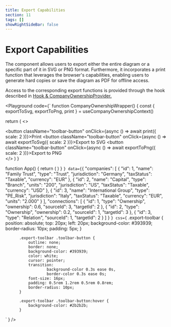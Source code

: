 ```yaml
---
title: Export Capabilities
section: 11
tags: []
showRightSideBar: false
---
```


# Export Capabilities

The component allows users to export either the entire diagram or a specific part of it in SVG or PNG format.
Furthermore, it incorporates a print function that leverages the browser's capabilities, enabling users to generate
hard copies or save the diagram as PDF for offline access.

Access to the corresponding export functions is provided through the <TypeLink type="useCompanyOwnershipContext" /> hook described in
[Hook & CompanyOwnershipProvider.](hook-companyownershipprovider)

<Playground
  code={`
function CompanyOwnershipWrapper() {
  const { exportToSvg, exportToPng, print } = useCompanyOwnershipContext()

  return (
    <>
      <CompanyOwnership data={data}></CompanyOwnership>
      <div className="export-toolbar">
        <button className="toolbar-button" onClick={async () => await print({ scale: 2 })}>Print</button>
        <button className="toolbar-button" onClick={async () => await exportToSvg({ scale: 2 })}>Export to SVG</button>
        <button className="toolbar-button" onClick={async () => await exportToPng({ scale: 2 })}>Export to PNG</button>
      </div>
    </>
  )
}

function App() {
  return (
    <CompanyOwnershipProvider>
      <CompanyOwnershipWrapper></CompanyOwnershipWrapper>
    </CompanyOwnershipProvider>
  )
}
`}
  data={`{
  "companies": [
    {
      "id": 1,
      "name": "Family Trust",
      "type": "Trust",
      "jurisdiction": "Germany",
      "taxStatus": "Taxable",
      "currency": "EUR"
    },
    {
      "id": 2,
      "name": "Capital",
      "type": "Branch",
      "units": "200",
      "jurisdiction": "US",
      "taxStatus": "Taxable",
      "currency": "USD"
    },
    {
      "id": 3,
      "name": "International Group",
      "type": "PE_Risk",
      "jurisdiction": "Italy",
      "taxStatus": "Taxable",
      "currency": "EUR",
      "units": "2.000"
    }
  ],
  "connections": [
    {
      "id": 1,
      "type": "Ownership",
      "ownership": 0.6,
      "sourceId": 3,
      "targetId": 2
    },
    {
      "id": 2,
      "type": "Ownership",
      "ownership": 0.2,
      "sourceId": 1,
      "targetId": 3
    },
    {
      "id": 3,
      "type": "Relation",
      "sourceId": 1,
      "targetId": 2
    }
  ]
}
`}
  css={`
        .export-toolbar {
            position: absolute;
            top: 20px;
            left: 20px;
            background-color: #393939;
            border-radius: 10px;
            padding: 5px;
        }

          .export-toolbar .toolbar-button {
              outline: none;
              border: none;
              background-color: #393939;
              color: white;
              cursor: pointer;
              transition:
                      background-color 0.3s ease 0s,
                      border-color 0.3s ease 0s;
              font-size: 16px;
              padding: 0.5rem 1.2rem 0.5rem 0.8rem;
              border-radius: 10px;
          }

          .export-toolbar .toolbar-button:hover {
              background-color: #2b2b2b;
          }

`
  }
/>
